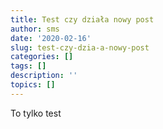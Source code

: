 ```yaml
---
title: Test czy działa nowy post
author: sms
date: '2020-02-16'
slug: test-czy-dzia-a-nowy-post
categories: []
tags: []
description: ''
topics: []
---
```

To tylko test